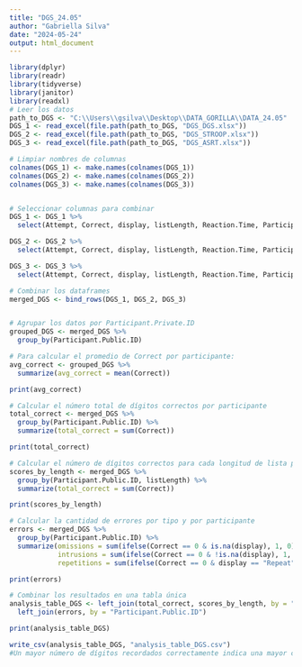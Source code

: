 ```yaml
---
title: "DGS_24.05"
author: "Gabriella Silva"
date: "2024-05-24"
output: html_document
---
```


```r
library(dplyr)
library(readr)
library(tidyverse)
library(janitor)
library(readxl)
# Leer los datos
path_to_DGS <- "C:\\Users\\gsilva\\Desktop\\DATA_GORILLA\\DATA_24.05"
DGS_1 <- read_excel(file.path(path_to_DGS, "DGS_DGS.xlsx"))
DGS_2 <- read_excel(file.path(path_to_DGS, "DGS_STROOP.xlsx"))
DGS_3 <- read_excel(file.path(path_to_DGS, "DGS_ASRT.xlsx"))

# Limpiar nombres de columnas
colnames(DGS_1) <- make.names(colnames(DGS_1))
colnames(DGS_2) <- make.names(colnames(DGS_2))
colnames(DGS_3) <- make.names(colnames(DGS_3))


# Seleccionar columnas para combinar
DGS_1 <- DGS_1 %>%
  select(Attempt, Correct, display, listLength, Reaction.Time, Participant.Public.ID)

DGS_2 <- DGS_2 %>%
  select(Attempt, Correct, display, listLength, Reaction.Time, Participant.Public.ID)

DGS_3 <- DGS_3 %>%
  select(Attempt, Correct, display, listLength, Reaction.Time, Participant.Public.ID)

# Combinar los dataframes
merged_DGS <- bind_rows(DGS_1, DGS_2, DGS_3)


# Agrupar los datos por Participant.Private.ID
grouped_DGS <- merged_DGS %>%
  group_by(Participant.Public.ID)

# Para calcular el promedio de Correct por participante:
avg_correct <- grouped_DGS %>%
  summarize(avg_correct = mean(Correct))

print(avg_correct)

# Calcular el número total de dígitos correctos por participante
total_correct <- merged_DGS %>%
  group_by(Participant.Public.ID) %>%
  summarize(total_correct = sum(Correct))

print(total_correct)

# Calcular el número de dígitos correctos para cada longitud de lista por participante
scores_by_length <- merged_DGS %>%
  group_by(Participant.Public.ID, listLength) %>%
  summarize(total_correct = sum(Correct))

print(scores_by_length)

# Calcular la cantidad de errores por tipo y por participante
errors <- merged_DGS %>%
  group_by(Participant.Public.ID) %>%
  summarize(omissions = sum(ifelse(Correct == 0 & is.na(display), 1, 0)),
            intrusions = sum(ifelse(Correct == 0 & !is.na(display), 1, 0)),
            repetitions = sum(ifelse(Correct == 0 & display == "Repeat", 1, 0)))

print(errors)

# Combinar los resultados en una tabla única
analysis_table_DGS <- left_join(total_correct, scores_by_length, by = "Participant.Public.ID") %>%
  left_join(errors, by = "Participant.Public.ID")

print(analysis_table_DGS)

write_csv(analysis_table_DGS, "analysis_table_DGS.csv")
#Un mayor número de dígitos recordados correctamente indica una mayor capacidad de memoria de trabajo.
```

